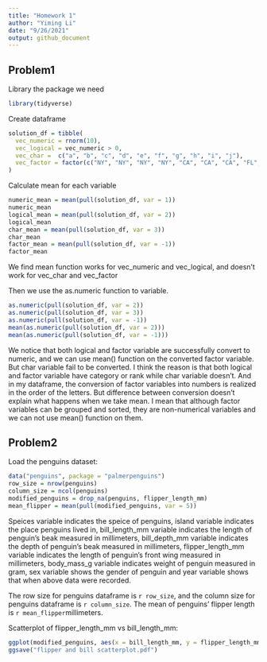 ```yaml
---
title: "Homework 1"
author: "Yiming Li"
date: "9/26/2021"
output: github_document
---
```


## Problem1 

Library the package we need 
```r
library(tidyverse)
```

Create dataframe
```r
solution_df = tibble(
  vec_numeric = rnorm(10),
  vec_logical = vec_numeric > 0, 
  vec_char =  c("a", "b", "c", "d", "e", "f", "g", "h", "i", "j"),
  vec_factor = factor(c("NY", "NY", "NY", "NY", "CA", "CA", "CA", "FL", "FL", "FL"))
)
```

Calculate mean for each variable
```r
numeric_mean = mean(pull(solution_df, var = 1))
numeric_mean
logical_mean = mean(pull(solution_df, var = 2))
logical_mean
char_mean = mean(pull(solution_df, var = 3))
char_mean
factor_mean = mean(pull(solution_df, var = -1))
factor_mean
```
We find mean function works for vec_numeric and vec_logical, and doesn't work for vec_char and vec_factor

Then we use the as.numeric function to variable.
```r
as.numeric(pull(solution_df, var = 2))
as.numeric(pull(solution_df, var = 3))
as.numeric(pull(solution_df, var = -1))
mean(as.numeric(pull(solution_df, var = 2)))
mean(as.numeric(pull(solution_df, var = -1)))
```
We notice that both logical and factor variable are successfully convert to numeric, and we can use mean() function on the converted factor variable. But char variable fail to be converted. I think the reason is that both logical and factor variable have category or rank while char variable doesn't. And in my dataframe, the conversion of factor variables into numbers is realized in the order of the letters. 
But difference between conversion doesn't explain what happens when we take mean. I mean that although factor variables can be grouped and sorted, they are non-numerical variables and we can not use mean() function on them. 

## Problem2

Load the penguins dataset:
```r
data("penguins", package = "palmerpenguins")
row_size = nrow(penguins)
column_size = ncol(penguins)
modified_penguins = drop_na(penguins, flipper_length_mm)
mean_flipper = mean(pull(modified_penguins, var = 5))
```
Speices variable indicates the speice of penguins, island variable indicates the place penguins lived in, bill_length_mm variable indicates the length of penguin's beak measured in millimeters, bill_depth_mm variable indicates the depth of penguin's beak measured in millimeters, flipper_length_mm variable indicates the length of penguin's front wing measured in millimeters, body_mass_g variable indicates weight of penguin measured in gram, sex variable shows the gender of penguin and year variable shows that when above data were recorded.

The row size for penguins dataframe is `r row_size`, and the column size for penguins dataframe is `r column_size`. The mean of penguins' flipper length is `r mean_flipper`millimeters.

Scatterplot of flipper_length_mm vs bill_length_mm:
```r
ggplot(modified_penguins, aes(x = bill_length_mm, y = flipper_length_mm)) + geom_point(aes(color = species))
ggsave("flipper and bill scatterplot.pdf")
```

